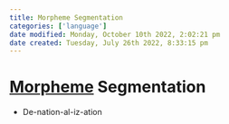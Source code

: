 ```yaml
---
title: Morpheme Segmentation
categories: ['language']
date modified: Monday, October 10th 2022, 2:02:21 pm
date created: Tuesday, July 26th 2022, 8:33:15 pm
---
```


# [Morpheme](Morpheme.qmd) Segmentation
- De-nation-al-iz-ation



